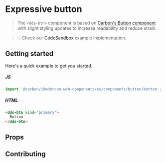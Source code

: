 
# Expressive button

> The `<dds-btn>` component is based on
> [Carbon's Button component](https://custom-elements.carbondesignsystem.com/?path=/story/components-button--default-story)
> with slight styling updates to increase readability and reduce strain.

<Preview withToolbar>
  <Story id="components-button--default" height="120px" />
</Preview>

> 💡 Check our
> [CodeSandbox](https://githubbox.com/carbon-design-system/ibm-dotcom-library/tree/master/packages/web-components/examples/codesandbox/components/button)
> example implementation.

## Getting started

Here's a quick example to get you started.

##### JS

```javascript
import '@carbon/ibmdotcom-web-components/es/components/button/button';
```

##### HTML

```html
<dds-btn kind="primary">
  Button
</dds-btn>
```

## Props

<Props of="dds-btn" />

## Contributing

<Description markdown={contributing} />
